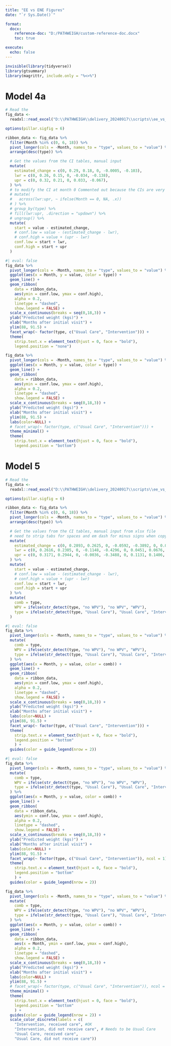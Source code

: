 ```yaml
---
title: "EE vs ENE Figures"
date: "`r Sys.Date()`"

format: 
  docx:
    reference-doc: "D:/PATHWEIGH/custom-reference-doc.docx"
    toc: true

execute: 
  echo: false
---
```



```r
invisible(library(tidyverse))
library(gtsummary)
library(magrittr, include.only = "%<>%")
```


# Model 4a
```r
# Read the 
fig_data <- 
  readxl::read_excel("D:\\PATHWEIGH\\delivery_20240917\\scripts\\ee_vs_ene\\ee_vs_ene_models\\figure_data.xlsx", sheet = "model_4a")
```

```r
options(pillar.sigfig = 6)

ribbon_data <- fig_data %>%
  filter(Month %in% c(0, 6, 18)) %>%
  pivot_longer(cols = -Month, names_to = "type", values_to = "value") %>%
  arrange(desc(type)) %>%

  # Get the values from the CI tables, manual input
  mutate(
    estimated_change = c(0, 0.29, 0.18, 0, -0.0005, -0.103),
    lwr = c(0, 0.26, 0.15, 0, -0.034, -0.138),
    upr = c(0, 0.32, 0.21, 0, 0.033, -0.067),
  ) %>%
  # to modify the CI at month 0 Commented out because the CIs are very large
  # mutate(
  #   across(lwr:upr, ~ ifelse(Month == 0, NA, .x))
  # ) %>%
  # group_by(type) %>%
  # fill(lwr:upr, .direction = "updown") %>%
  # ungroup() %>%
  mutate(
    start = value - estimated_change,
    # conf.low = value - (estimated_change - lwr),
    # conf.high = value + (upr - lwr)
    conf.low = start + lwr,
    conf.high = start + upr
  )

```

```r
#| eval: false
fig_data %>%
  pivot_longer(cols = -Month, names_to = "type", values_to = "value") %>%
  ggplot(aes(x = Month, y = value, color = type)) +
  geom_line() +
  geom_ribbon(
    data = ribbon_data, 
    aes(ymin = conf.low, ymax = conf.high), 
    alpha = 0.2, 
    linetype = "dashed",
    show.legend = FALSE) +
  scale_x_continuous(breaks = seq(0,18,3)) +
  ylab("Predicted weight (kgs)") +
  xlab("Months after initial visit") +
  ylim(88, 91.5) +
  facet_wrap(~ factor(type, c("Usual Care", "Intervention"))) +
  theme(
    strip.text.x = element_text(hjust = 0, face = "bold"),
    legend.position = "none")

```

```r
fig_data %>%
  pivot_longer(cols = -Month, names_to = "type", values_to = "value") %>%
  ggplot(aes(x = Month, y = value, color = type)) +
  geom_line() +
  geom_ribbon(
    data = ribbon_data, 
    aes(ymin = conf.low, ymax = conf.high), 
    alpha = 0.2, 
    linetype = "dashed",
    show.legend = FALSE) +
  scale_x_continuous(breaks = seq(0,18,3)) +
  ylab("Predicted weight (kgs)") +
  xlab("Months after initial visit") +
  ylim(88, 91.5) +
  labs(color=NULL) +
  # facet_wrap(~ factor(type, c("Usual Care", "Intervention"))) +
  theme_minimal() +
  theme(
    strip.text.x = element_text(hjust = 0, face = "bold"),
    legend.position = "bottom")
```


# Model 5
```r
# Read the 
fig_data <- 
  readxl::read_excel("D:\\PATHWEIGH\\delivery_20240917\\scripts\\ee_vs_ene\\ee_vs_ene_models\\figure_data.xlsx", sheet = "model_5")
```

```r
options(pillar.sigfig = 6)

ribbon_data <- fig_data %>%
  filter(Month %in% c(0, 6, 18)) %>%
  pivot_longer(cols = -Month, names_to = "type", values_to = "value") %>%
  arrange(desc(type)) %>%

  # Get the values from the CI tables, manual input from xlsx file
  # need to strip tabs for spaces and em dash for minus signs when copy pasting
  mutate(
    estimated_change = c(0, 0.2893, 0.2625, 0, -0.0592, -0.3892, 0, 0.0791, 0.1041, 0, -0.8794, -1.3013),
    lwr = c(0, 0.2616, 0.2305, 0, -0.1148, -0.4296, 0, 0.0451, 0.0676, 0, -0.9491, -1.3542),
    upr = c(0, 0.3171, 0.2944, 0, -0.0036, -0.3488, 0, 0.1131, 0.1406, 0, -0.8097, -1.2483)
  ) %>%
  mutate(
    start = value - estimated_change,
    # conf.low = value - (estimated_change - lwr),
    # conf.high = value + (upr - lwr)
    conf.low = start + lwr,
    conf.high = start + upr
  ) %>%
  mutate(
    comb = type, 
    WPV = ifelse(str_detect(type, "no WPV"), "no WPV", "WPV"),
    type = ifelse(str_detect(type, "Usual Care"), "Usual Care", "Intervention")
  )
```

```r
#| eval: false
fig_data %>%
  pivot_longer(cols = -Month, names_to = "type", values_to = "value") %>%
  mutate(
    comb = type,
    WPV = ifelse(str_detect(type, "no WPV"), "no WPV", "WPV"),
    type = ifelse(str_detect(type, "Usual Care"), "Usual Care", "Intervention")
  ) %>%
  ggplot(aes(x = Month, y = value, color = comb)) +
  geom_line() +
  geom_ribbon(
    data = ribbon_data, 
    aes(ymin = conf.low, ymax = conf.high), 
    alpha = 0.2, 
    linetype = "dashed",
    show.legend = FALSE) +
  scale_x_continuous(breaks = seq(0,18,3)) +
  ylab("Predicted weight (kgs)") +
  xlab("Months after initial visit") +
  labs(color=NULL) +
  ylim(88, 91.5) +
  facet_wrap(~ factor(type, c("Usual Care", "Intervention"))) +
  theme(
    strip.text.x = element_text(hjust = 0, face = "bold"),
    legend.position = "bottom"
    ) +
  guides(color = guide_legend(nrow = 2))
```

```r
#| eval: false
fig_data %>%
  pivot_longer(cols = -Month, names_to = "type", values_to = "value") %>%
  mutate(
    comb = type,
    WPV = ifelse(str_detect(type, "no WPV"), "no WPV", "WPV"),
    type = ifelse(str_detect(type, "Usual Care"), "Usual Care", "Intervention")
  ) %>%
  ggplot(aes(x = Month, y = value, color = comb)) +
  geom_line() +
  geom_ribbon(
    data = ribbon_data, 
    aes(ymin = conf.low, ymax = conf.high), 
    alpha = 0.2, 
    linetype = "dashed",
    show.legend = FALSE) +
  scale_x_continuous(breaks = seq(0,18,3)) +
  ylab("Predicted weight (kgs)") +
  xlab("Months after initial visit") +
  labs(color=NULL) +
  ylim(88, 91.5) +
  facet_wrap(~ factor(type, c("Usual Care", "Intervention")), ncol = 1) +
  theme(
    strip.text.x = element_text(hjust = 0, face = "bold"),
    legend.position = "bottom"
    ) +
  guides(color = guide_legend(nrow = 2))
```

```r
fig_data %>%
  pivot_longer(cols = -Month, names_to = "type", values_to = "value") %>%
  mutate(
    comb = type,
    WPV = ifelse(str_detect(type, "no WPV"), "no WPV", "WPV"),
    type = ifelse(str_detect(type, "Usual Care"), "Usual Care", "Intervention")
  ) %>%
  ggplot(aes(x = Month, y = value, color = comb)) +
  geom_line() +
  geom_ribbon(
    data = ribbon_data, 
    aes(x = Month, ymin = conf.low, ymax = conf.high),
    alpha = 0.2, 
    linetype = "dashed",
    show.legend = FALSE) +
  scale_x_continuous(breaks = seq(0,18,3)) +
  ylab("Predicted weight (kgs)") +
  xlab("Months after initial visit") +
  labs(color=NULL) +
  ylim(88, 91.5) +
  # facet_wrap(~ factor(type, c("Usual Care", "Intervention")), ncol = 1) +
  theme_minimal() +
  theme(
    strip.text.x = element_text(hjust = 0, face = "bold"),
    legend.position = "bottom"
    ) +
  guides(color = guide_legend(nrow = 2)) +
  scale_color_discrete(labels = c(
    "Intervention, received care", #OK
    "Intervention, did not receive care", # Needs to be Usual Care
    "Usual Care, received care", 
    "Usual Care, did not receive care"))
```